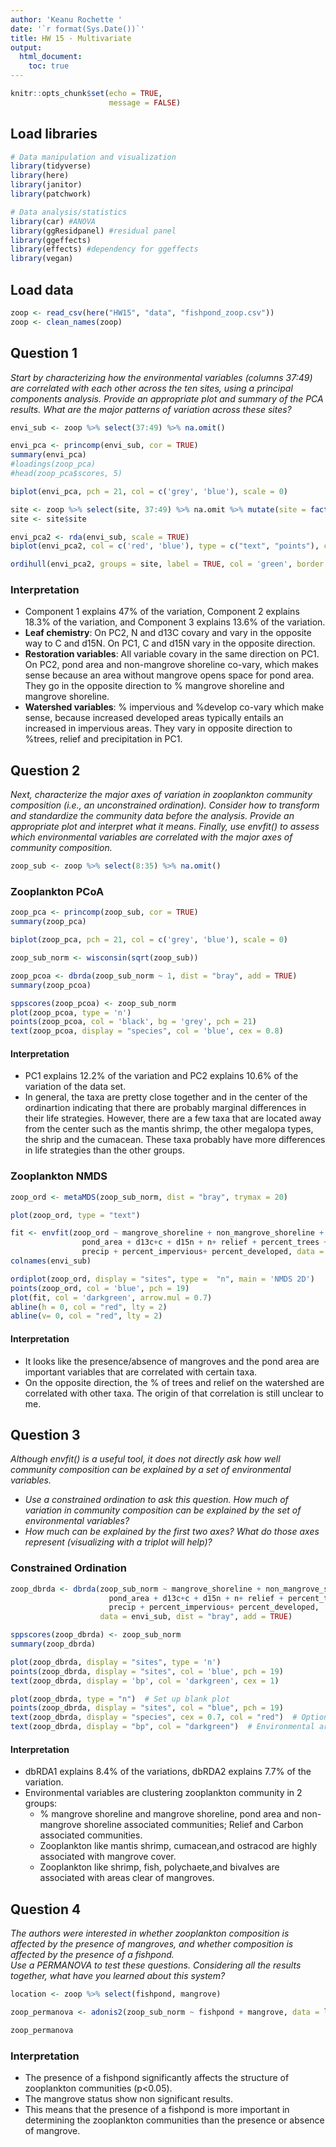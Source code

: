 ```yaml
---
author: 'Keanu Rochette '
date: '`r format(Sys.Date())`'
title: HW 15 - Multivariate
output: 
  html_document: 
    toc: true
---
```


```r
knitr::opts_chunk$set(echo = TRUE, 
                      message = FALSE)
```

## Load libraries
```r
# Data manipulation and visualization 
library(tidyverse)
library(here)
library(janitor)
library(patchwork)

# Data analysis/statistics 
library(car) #ANOVA
library(ggResidpanel) #residual panel
library(ggeffects)
library(effects) #dependency for ggeffects
library(vegan)
```

## Load data
```r
zoop <- read_csv(here("HW15", "data", "fishpond_zoop.csv"))
zoop <- clean_names(zoop)
```

## Question 1

*Start by characterizing how the environmental variables (columns 37:49) are correlated with each other across the ten sites, using a principal components analysis. Provide an appropriate plot and summary of the PCA results. What are the major patterns of variation across these sites?*

```r
envi_sub <- zoop %>% select(37:49) %>% na.omit()
```

```r
envi_pca <- princomp(envi_sub, cor = TRUE)
summary(envi_pca)
#loadings(zoop_pca)
#head(zoop_pca$scores, 5)
```


```r
biplot(envi_pca, pch = 21, col = c('grey', 'blue'), scale = 0)
```
```r
site <- zoop %>% select(site, 37:49) %>% na.omit %>% mutate(site = factor(site)) %>%  select(site)  
site <- site$site
```

```r
envi_pca2 <- rda(envi_sub, scale = TRUE)
biplot(envi_pca2, col = c('red', 'blue'), type = c("text", "points"), cex = 2)

ordihull(envi_pca2, groups = site, label = TRUE, col = 'green', border = 'black', alpha = 20, cex = 0.6, draw = 'polygon')
```


### Interpretation

- Component 1 explains 47% of the variation,  Component 2 explains 18.3% of the variation, and Component 3 explains 13.6% of the variation. 
- **Leaf chemistry**: On PC2, N and d13C covary and vary in the opposite way to C and d15N. On PC1, C and d15N vary in the opposite direction.
- **Restoration variables**: All variable covary in the same direction on PC1. On PC2, pond area and non-mangrove shoreline co-vary, which makes sense because an area without mangrove opens space for pond area. They go in the opposite direction to % mangrove shoreline and mangrove shoreline. 
- **Watershed variables**: % impervious and %develop co-vary which make sense, because increased developed areas typically entails an increased in impervious areas. They vary in opposite direction to %trees, relief and precipitation in PC1. 

## Question 2

*Next, characterize the major axes of variation in zooplankton community composition (i.e., an unconstrained ordination). Consider how to transform and standardize the community data before the analysis. Provide an appropriate plot and interpret what it means. Finally, use envfit() to assess which environmental variables are correlated with the major axes of community composition.*

```r
zoop_sub <- zoop %>% select(8:35) %>% na.omit()
```

### Zooplankton PCoA

```r
zoop_pca <- princomp(zoop_sub, cor = TRUE)
summary(zoop_pca)
```

```r
biplot(zoop_pca, pch = 21, col = c('grey', 'blue'), scale = 0)
```

```r
zoop_sub_norm <- wisconsin(sqrt(zoop_sub))
```

```r
zoop_pcoa <- dbrda(zoop_sub_norm ~ 1, dist = "bray", add = TRUE)
summary(zoop_pcoa)
```

```r
sppscores(zoop_pcoa) <- zoop_sub_norm
plot(zoop_pcoa, type = 'n')
points(zoop_pcoa, col = 'black', bg = 'grey', pch = 21)
text(zoop_pcoa, display = "species", col = 'blue', cex = 0.8)
```

#### Interpretation

- PC1 explains 12.2% of the variation and PC2 explains 10.6% of the variation of the data set.
- In general, the taxa are pretty close together and in the center of the ordinartion indicating that there are probably marginal differences in their life strategies. However, there are a few taxa that are located away from the center such as the mantis shrimp, the other megalopa types, the shrip and the cumacean. These taxa probably have more differences in life strategies than the other groups.


### Zooplankton NMDS
```r
zoop_ord <- metaMDS(zoop_sub_norm, dist = "bray", trymax = 20)
```

```r
plot(zoop_ord, type = "text")
```


```r
fit <- envfit(zoop_ord ~ mangrove_shoreline + non_mangrove_shoreline + percent_mangrove_shoreline+ 
                pond_area + d13c+c + d15n + n+ relief + percent_trees +
                precip + percent_impervious+ percent_developed, data = envi_sub, na.rm = T)
colnames(envi_sub)
```

```r

ordiplot(zoop_ord, display = "sites", type =  "n", main = 'NMDS 2D')
points(zoop_ord, col = 'blue', pch = 19)
plot(fit, col = 'darkgreen', arrow.mul = 0.7)
abline(h = 0, col = "red", lty = 2) 
abline(v= 0, col = "red", lty = 2) 

```

#### Interpretation

- It looks like the presence/absence of mangroves and the pond area are important variables that are correlated with certain taxa. 
- On the opposite direction, the % of trees and relief on the watershed are correlated with other taxa. The origin of that correlation is still unclear to me.

## Question 3

*Although envfit() is a useful tool, it does not directly ask how well community composition can be explained by a set of environmental variables.*  

- *Use a constrained ordination to ask this question. How much of variation in community composition can be explained by the set of environmental variables?*
- *How much can be explained by the first two axes? What do those axes represent (visualizing with a triplot will help)?*

### Constrained Ordination
```r
zoop_dbrda <- dbrda(zoop_sub_norm ~ mangrove_shoreline + non_mangrove_shoreline + percent_mangrove_shoreline+
                      pond_area + d13c+c + d15n + n+ relief + percent_trees +
                      precip + percent_impervious+ percent_developed, 
                    data = envi_sub, dist = "bray", add = TRUE)

```

```r
sppscores(zoop_dbrda) <- zoop_sub_norm
summary(zoop_dbrda)
```


```r
plot(zoop_dbrda, display = "sites", type = 'n')
points(zoop_dbrda, display = "sites", col = 'blue', pch = 19)
text(zoop_dbrda, display = 'bp', col = 'darkgreen', cex = 1)
```


```r
plot(zoop_dbrda, type = "n")  # Set up blank plot
points(zoop_dbrda, display = "sites", col = "blue", pch = 19)
text(zoop_dbrda, display = "species", cex = 0.7, col = "red")  # Optional
text(zoop_dbrda, display = "bp", col = "darkgreen")  # Environmental arrows
```


#### Interpretation 

- dbRDA1 explains 8.4% of the variations, dbRDA2 explains 7.7% of the variation. 
- Environmental variables are clustering zooplankton community in 2 groups: 
   - % mangrove shoreline and mangrove shoreline, pond area and non-mangrove shoreline associated communities; Relief and Carbon associated communities.
   - Zooplankton like mantis shrimp, cumacean,and ostracod are highly associated with mangrove cover.
   - Zooplankton like shrimp, fish, polychaete,and bivalves are associated with areas clear of mangroves.

## Question 4

*The authors were interested in whether zooplankton composition is affected by the presence of mangroves, and whether composition is affected by the presence of a fishpond.*  
*Use a PERMANOVA to test these questions. Considering all the results together, what have you learned about this system?*

```r
location <- zoop %>% select(fishpond, mangrove)
```


```r
zoop_permanova <- adonis2(zoop_sub_norm ~ fishpond + mangrove, data = location, by = "margin")

zoop_permanova
```

### Interpretation

- The presence of a fishpond significantly affects the structure of zooplankton communities (p<0.05).
- The mangrove status show non significant results. 
- This means that the presence of a fishpond is more important in determining the zooplankton communities than the presence or absence of mangrove.


















